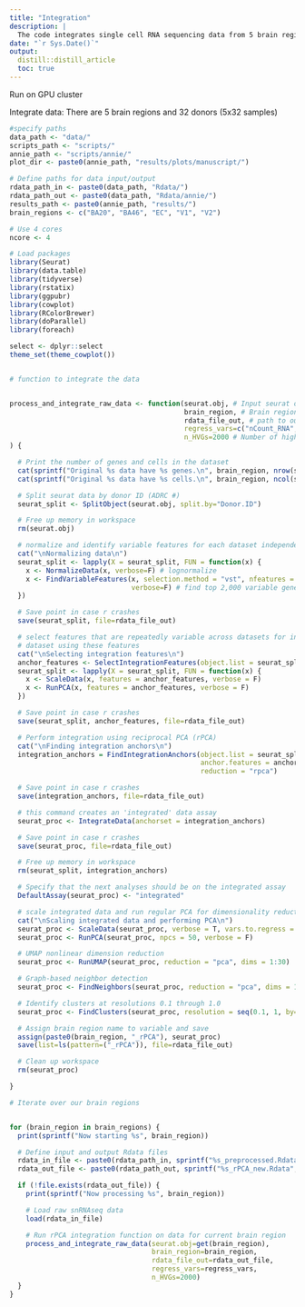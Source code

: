 ```yaml
---
title: "Integration"
description: |
  The code integrates single cell RNA sequencing data from 5 brain regios of 32 donors. The following code should be run in a GPU cluster.
date: "`r Sys.Date()`"
output: 
  distill::distill_article
  toc: true
---
```


Run on GPU cluster 

Integrate data: There are 5 brain regions and 32 donors (5x32 samples)
```r
#specify paths
data_path <- "data/"
scripts_path <- "scripts/"
annie_path <- "scripts/annie/"
plot_dir <- paste0(annie_path, "results/plots/manuscript/")

# Define paths for data input/output
rdata_path_in <- paste0(data_path, "Rdata/")
rdata_path_out <- paste0(data_path, "Rdata/annie/")
results_path <- paste0(annie_path, "results/")
brain_regions <- c("BA20", "BA46", "EC", "V1", "V2")

# Use 4 cores
ncore <- 4

# Load packages
library(Seurat)
library(data.table)
library(tidyverse)
library(rstatix)
library(ggpubr)
library(cowplot)
library(RColorBrewer)
library(doParallel)
library(foreach)

select <- dplyr::select
theme_set(theme_cowplot())


# function to integrate the data


process_and_integrate_raw_data <- function(seurat.obj, # Input seurat object
                                           brain_region, # Brain region, e.g. BA46
                                           rdata_file_out, # path to output .Rdata file
                                           regress_vars=c("nCount_RNA", "percent.mito"), # variables to regress out
                                           n_HVGs=2000 # Number of highly-variable genes
) {

  # Print the number of genes and cells in the dataset
  cat(sprintf("Original %s data have %s genes.\n", brain_region, nrow(seurat.obj@assays$RNA@data)))
  cat(sprintf("Original %s data have %s cells.\n", brain_region, ncol(seurat.obj@assays$RNA@data)))

  # Split seurat data by donor ID (ADRC #)
  seurat_split <- SplitObject(seurat.obj, split.by="Donor.ID")

  # Free up memory in workspace
  rm(seurat.obj)

  # normalize and identify variable features for each dataset independently
  cat("\nNormalizing data\n")
  seurat_split <- lapply(X = seurat_split, FUN = function(x) {
    x <- NormalizeData(x, verbose=F) # lognormalize
    x <- FindVariableFeatures(x, selection.method = "vst", nfeatures = n_HVGs,
                              verbose=F) # find top 2,000 variable genes
  })

  # Save point in case r crashes
  save(seurat_split, file=rdata_file_out)

  # select features that are repeatedly variable across datasets for integration run PCA on each
  # dataset using these features
  cat("\nSelecting integration features\n")
  anchor_features <- SelectIntegrationFeatures(object.list = seurat_split, nfeatures = n_HVGs)
  seurat_split <- lapply(X = seurat_split, FUN = function(x) {
    x <- ScaleData(x, features = anchor_features, verbose = F)
    x <- RunPCA(x, features = anchor_features, verbose = F)
  })

  # Save point in case r crashes
  save(seurat_split, anchor_features, file=rdata_file_out)

  # Perform integration using reciprocal PCA (rPCA)
  cat("\nFinding integration anchors\n")
  integration_anchors = FindIntegrationAnchors(object.list = seurat_split,
                                               anchor.features = anchor_features,
                                               reduction = "rpca")

  # Save point in case r crashes
  save(integration_anchors, file=rdata_file_out)

  # this command creates an 'integrated' data assay
  seurat_proc <- IntegrateData(anchorset = integration_anchors)

  # Save point in case r crashes
  save(seurat_proc, file=rdata_file_out)

  # Free up memory in workspace
  rm(seurat_split, integration_anchors)

  # Specify that the next analyses should be on the integrated assay
  DefaultAssay(seurat_proc) <- "integrated"

  # scale integrated data and run regular PCA for dimensionality reduction
  cat("\nScaling integrated data and performing PCA\n")
  seurat_proc <- ScaleData(seurat_proc, verbose = T, vars.to.regress = regress_vars)
  seurat_proc <- RunPCA(seurat_proc, npcs = 50, verbose = F)

  # UMAP nonlinear dimension reduction
  seurat_proc <- RunUMAP(seurat_proc, reduction = "pca", dims = 1:30)

  # Graph-based neighbor detection
  seurat_proc <- FindNeighbors(seurat_proc, reduction = "pca", dims = 1:30)

  # Identify clusters at resolutions 0.1 through 1.0
  seurat_proc <- FindClusters(seurat_proc, resolution = seq(0.1, 1, by=0.1))

  # Assign brain region name to variable and save
  assign(paste0(brain_region, "_rPCA"), seurat_proc)
  save(list=ls(pattern=("_rPCA")), file=rdata_file_out)

  # Clean up workspace
  rm(seurat_proc)

}

# Iterate over our brain regions


for (brain_region in brain_regions) {
  print(sprintf("Now starting %s", brain_region))

  # Define input and output Rdata files
  rdata_in_file <- paste0(rdata_path_in, sprintf("%s_preprocessed.Rdata", brain_region)) # raw data
  rdata_out_file <- paste0(rdata_path_out, sprintf("%s_rPCA_new.Rdata", brain_region)) # integrated data

  if (!file.exists(rdata_out_file)) {
    print(sprintf("Now processing %s", brain_region))

    # Load raw snRNAseq data
    load(rdata_in_file)

    # Run rPCA integration function on data for current brain region
    process_and_integrate_raw_data(seurat.obj=get(brain_region),
                                   brain_region=brain_region,
                                   rdata_file_out=rdata_out_file,
                                   regress_vars=regress_vars,
                                   n_HVGs=2000)
  }
}

```
